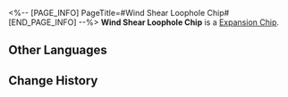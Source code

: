 <%-- [PAGE_INFO]
PageTitle=#Wind Shear Loophole Chip#
[END_PAGE_INFO] --%>
{{Item Infobox
|id          = 250217
|image       = Item Wind Shear Loophole Chip.png
|type        = Expansion Chip
|invCategory = 
|rarity      = 3
|effect      = 
|description = After attacking, there is a chance of inflicting Wind Shear on the target.
}}
{{Description|A game item in Aetherium Wars. Aether Spirits will gain a special enhanced ability after equipping it.}}
'''Wind Shear Loophole Chip''' is a [[Expansion Chip]].

==Other Languages==
{{Other Languages
|en   = Wind Shear Loophole Chip
|zhs  = 风化漏洞芯片
|zht  = 風化漏洞晶片
|ja   = チップ「セキュリティホール：風化」
|ko   = 풍화 허점 칩
|es   = Chip de laguna de Intemperie
|fr   = Puce de vulnérabilité à Faille du vent
|ru   = Чип с лазейкой для Выветривания
|th   = ชิปช่องโหว่ลมเฉือน
|vi   = Chip Lỗ Hổng Bào Mòn
|de   = Chip: Windscherungs-Schlupfloch
|id   = Wind Shear Loophole Chip
|pt   = Chip de Cisalhamento de Vento de Abertura
}}

==Change History==
{{Change History|1.4}}